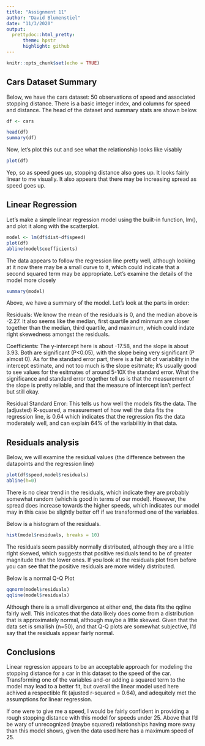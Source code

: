 ---
title: "Assignment 11"
author: "David Blumenstiel"
date: "11/3/2020"
output: 
  prettydoc::html_pretty:
      theme: hpstr
      highlight: github
---

```{r setup, include=FALSE}
knitr::opts_chunk$set(echo = TRUE)
```

## Cars Dataset Summary

Below, we have the cars dataset: 50 observations of speed and associated stopping distance.  There is a basic integer index, and columns for speed and distance.  The head of the dataset and summary stats are  shown below.


```{r}
df <- cars

head(df)
summary(df)

```

Now, let's plot this out and see what the relationship looks like visably


```{r}
plot(df)
```

Yep, so as speed goes up, stopping distance also goes up.  It looks fairly linear to me visually.  It also appears that there may be increasing spread as speed goes up.  


## Linear Regression


Let's make a simple linear regression model using the built-in function, lm(), and plot it along with the scatterplot.


```{r}
model <- lm(df$dist~df$speed)
plot(df) 
abline(model$coefficients)
```

The data appears to follow the regression line pretty well, although looking at it now there may be a small curve to it, which could indicate that a second squared term may be appropriate.  Let's examine the details of the model more closely


```{r}
summary(model)
```

Above, we have a summary of the model.  Let's look at the parts in order:

Residuals: We know the mean of the residuals is 0, and the median above is -2.27.  It also seems like the median, first quartile and minmum are closer together than the median, third quartile, and maximum, which could indate right skewedness amongst the residuals.

Coefficients:  The y-intercept here is about -17.58, and the slope is about 3.93.  Both are significant (P<0.05), with the slope being very significant (P almost 0).  As for the standard error part, there is a fair bit of variability in the intercept estimate, and not too much is the slope esitmate; it's usually good to see values for the esitmates of around 5-10X the standard error.  What the significance and standard error together tell us is that the measurement of the slope is pretty reliable, and that the measure of intercept isn't perfect but still okay.

Residual Standard Error:  This tells us how well the models fits the data.  The (adjusted) R-squared, a measurement of how well the data fits the regression line, is 0.64 which indicates that the regression fits the data moderately well, and can explain 64% of the variabilitiy in that data. 

## Residuals analysis

Below, we will examine the residual values (the difference between the datapoints and the regression line)
```{r}
plot(df$speed,model$residuals)
abline(h=0)
```

There is no clear trend in the residuals, which indicate they are probably somewhat random (which is good in terms of our model).  However, the spread does increase towards the higher speeds, which indicates our model may in this case be slightly better off if we transformed one of the variables.  

Below is a histogram of the residuals.

```{r}
hist(model$residuals, breaks = 10)
```

The residuals seem passibly normally distributed, although they are a little right skewed, which suggests that positive residuals tend to be of greater magnitude than the lower ones.  If you look at the residuals plot from before you can see that the positive residuals are more widely distributed.

Below is a normal Q-Q Plot

```{r}
qqnorm(model$residuals)
qqline(model$residuals)
```

Although there is a small divergence at either end, the data fits the qqline fairly well.  This indicates that the data likely does come from a distribution that is approximately normal, although maybe a little skewed.  Given that the data set is smallish (n=50), and that Q-Q plots are somewhat subjective, I'd say that the residuals appear fairly normal.


## Conclusions


Linear regression appears to be an acceptable approach for modeling the stopping distance for a car in this dataset to the speed of the car.  Transforming one of the variables and-or adding a squared term to the model may lead to a better fit, but overall the linear model used here achived a respectible fit (ajusted r-squared = 0.64), and adequitely met the assumptions for linear regression.  

If one were to give me a speed, I would be fairly confident in providing a rough stopping distance with this model for speeds under 25.  Above that I'd be wary of unrecognized (maybe squared) relationships having more sway than this model shows, given the data used here has a maximum speed of 25.






















